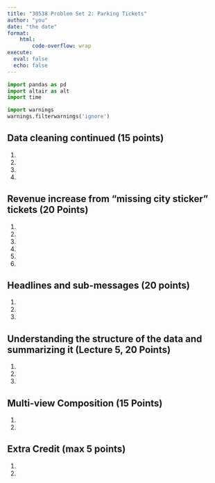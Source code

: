 ```yaml
---
title: "30538 Problem Set 2: Parking Tickets"
author: "you"
date: "the date"
format: 
    html: 
        code-overflow: wrap
execute:
  eval: false 
  echo: false
---
```


```python
import pandas as pd
import altair as alt
import time

import warnings 
warnings.filterwarnings('ignore')
```

## Data cleaning continued (15 points)

1.  
2.      
3.  
4. 

## Revenue increase from "missing city sticker" tickets (20 Points)

1.
2. 
3. 
4.
5.
6.

## Headlines and sub-messages (20 points)

1. 
2. 
3. 

## Understanding the structure of the data and summarizing it (Lecture 5, 20 Points)

1. 
2.
3.

## Multi-view Composition (15 Points)

1. 
2. 

## Extra Credit (max 5 points)

1. 
2. 
